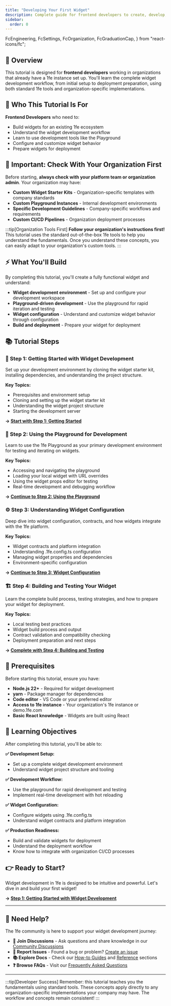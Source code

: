 ```yaml
---
title: "Developing Your First Widget"
description: Complete guide for frontend developers to create, develop, and deploy widgets in an existing 1fe ecosystem
sidebar:
  order: 0
---
```


  FcEngineering,
  FcSettings,
  FcOrganization,
  FcGraduationCap,
} from "react-icons/fc";

## 🎯 Overview

This tutorial is designed for **frontend developers** working in organizations that already have a 1fe instance set up. You'll learn the complete widget development workflow, from initial setup to deployment preparation, using both standard 1fe tools and organization-specific implementations.

## 👥 Who This Tutorial Is For

**Frontend Developers** who need to:

<div class="prose">

- Build widgets for an existing 1fe ecosystem
- Understand the widget development workflow
- Learn to use development tools like the Playground
- Configure and customize widget behavior
- Prepare widgets for deployment

</div>

## 🏢 Important: Check With Your Organization First

Before starting, **always check with your platform team or organization admin**. Your organization may have:

<div class="prose">

- **Custom Widget Starter Kits** - Organization-specific templates with company standards
- **Custom Playground Instances** - Internal development environments
- **Specific Development Guidelines** - Company-specific workflows and requirements
- **Custom CI/CD Pipelines** - Organization deployment processes

</div>

:::tip[Organization Tools First]
**Follow your organization's instructions first!** This tutorial uses the standard out-of-the-box 1fe tools to help you understand the fundamentals. Once you understand these concepts, you can easily adapt to your organization's custom tools.
:::

## ⚡ What You'll Build

By completing this tutorial, you'll create a fully functional widget and understand:

<div class="prose">

- **Widget development environment** - Set up and configure your development workspace
- **Playground-driven development** - Use the playground for rapid iteration and testing
- **Widget configuration** - Understand and customize widget behavior through configuration
- **Build and deployment** - Prepare your widget for deployment

</div>

## 📚 Tutorial Steps

### 🚀 Step 1: Getting Started with Widget Development

Set up your development environment by cloning the widget starter kit, installing dependencies, and understanding the project structure.

**Key Topics:**

- Prerequisites and environment setup
- Cloning and setting up the widget starter kit
- Understanding the widget project structure
- Starting the development server

**→ [Start with Step 1: Getting Started](/tutorials/developing-your-first-widget/getting-started/)**

### 🛝 Step 2: Using the Playground for Development

Learn to use the 1fe Playground as your primary development environment for testing and iterating on widgets.

**Key Topics:**

- Accessing and navigating the playground
- Loading your local widget with URL overrides
- Using the widget props editor for testing
- Real-time development and debugging workflow

**→ [Continue to Step 2: Using the Playground](/tutorials/developing-your-first-widget/using-playground/)**

### ⚙️ Step 3: Understanding Widget Configuration

Deep dive into widget configuration, contracts, and how widgets integrate with the 1fe platform.

**Key Topics:**

- Widget contracts and platform integration
- Understanding .1fe.config.ts configuration
- Managing widget properties and dependencies
- Environment-specific configuration

**→ [Continue to Step 3: Widget Configuration](/tutorials/developing-your-first-widget/widget-configuration/)**

### 🏗️ Step 4: Building and Testing Your Widget

Learn the complete build process, testing strategies, and how to prepare your widget for deployment.

**Key Topics:**

- Local testing best practices
- Widget build process and output
- Contract validation and compatibility checking
- Deployment preparation and next steps

**→ [Complete with Step 4: Building and Testing](/tutorials/developing-your-first-widget/building-testing/)**

## 🔗 Prerequisites

Before starting this tutorial, ensure you have:

<div class="prose">

- **Node.js 22+** - Required for widget development
- **yarn** - Package manager for dependencies
- **Code editor** - VS Code or your preferred editor
- **Access to 1fe instance** - Your organization's 1fe instance or demo.1fe.com
- **Basic React knowledge** - Widgets are built using React

</div>

## 🎯 Learning Objectives

After completing this tutorial, you'll be able to:

**✅ Development Setup:**

- Set up a complete widget development environment
- Understand widget project structure and tooling

**✅ Development Workflow:**

- Use the playground for rapid development and testing
- Implement real-time development with hot reloading

**✅ Widget Configuration:**

- Configure widgets using .1fe.config.ts
- Understand widget contracts and platform integration

**✅ Production Readiness:**

- Build and validate widgets for deployment
- Understand the deployment workflow
- Know how to integrate with organization CI/CD processes

## 👉 Ready to Start?

Widget development in 1fe is designed to be intuitive and powerful. Let's dive in and build your first widget!

**→ [Step 1: Getting Started with Widget Development](/tutorials/developing-your-first-widget/getting-started/)**

---

## 🤝 Need Help?

The 1fe community is here to support your widget development journey:

<div class="prose">

- **💬 Join Discussions** - Ask questions and share knowledge in our [Community Discussions](https://github.com/docusign/1fe/discussions)
- **🐛 Report Issues** - Found a bug or problem? [Create an issue](https://github.com/docusign/1fe/issues)
- **📚 Explore Docs** - Check our [How-to Guides](/how-to-guides/) and [Reference](/reference/) sections
- **❓ Browse FAQs** - Visit our [Frequently Asked Questions](/learning/faqs/)

</div>

---

:::tip[Developer Success]
Remember: this tutorial teaches you the fundamentals using standard tools. These concepts apply directly to any organization-specific implementations your company may have. The workflow and concepts remain consistent!
:::

